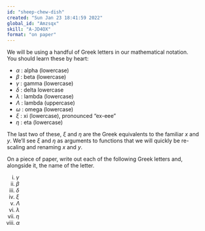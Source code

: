 ```yaml
---
id: "sheep-chew-dish"
created: "Sun Jan 23 18:41:59 2022"
global_id: "Amzsqx"
skill: "A-JD4OX"
format: "on paper"
---
```


We will be using a handful of Greek letters in our mathematical notation. You should learn these by heart:

* $\alpha$  : alpha (lowercase)
* $\beta$  : beta (lowercase)
* $\gamma$  : gamma (lowercase)
* $\delta$  : delta lowercase
* $\lambda$  : lambda (lowercase)
* $\Lambda$  : lambda (uppercase)
* $\omega$  : omega (lowercase)
* $\xi$  : xi (lowercase), pronounced "ex-eee"
* $\eta$  : eta (lowercase)

The last two of these, $\xi$ and $\eta$ are the Greek equivalents to the familiar $x$ and $y$. We'll see $\xi$ and $\eta$ as arguments to functions that we will quickly be re-scaling and renaming $x$ and $y$.

On a piece of paper, write out each of the following Greek letters and, alongside it, the name of the letter.

i. $\gamma$
#. $\beta$
#. $\delta$
#. $\xi$
#. $\Lambda$
#. $\lambda$
#. $\eta$
#. $\alpha$





